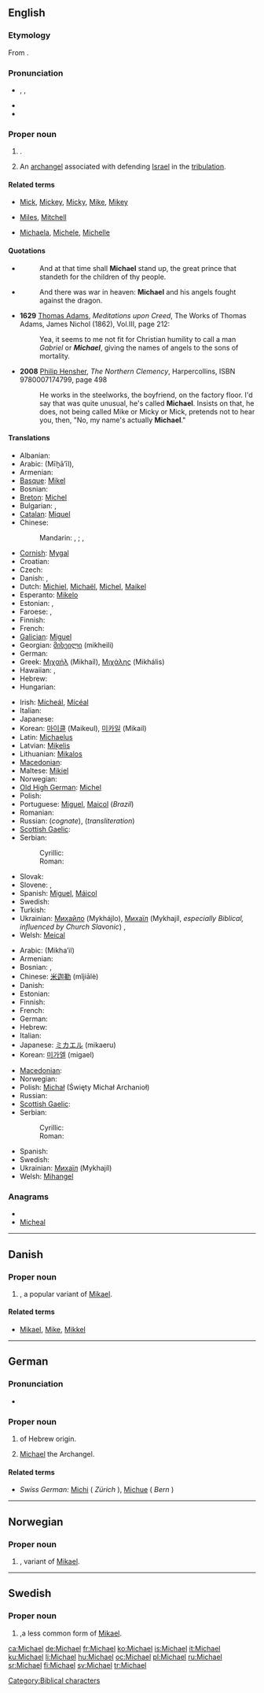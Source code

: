 {{also|Michaël}}
==English==

{{rank|America|servant|doctor|995|Michael|fee|excellent|Peter}}

===Etymology===
From {{etyl|he}} {{term|sc=Hebr|מיכאל|tr=mikhael||who is like God?|lang=he}}.

===Pronunciation===
* {{enPR|mī'kəl}}, {{IPA|/ˈmaɪkəl/}}, {{SAMPA|/"maIk@l/}}
* {{audio|en-us-Michael.ogg|Audio (US)}}
* {{rhymes|aɪkəl}}

===Proper noun===
{{en-proper noun}}

# {{given name|male|from=Hebrew|}}.
# {{context|Judaism|Christianity}} An [[archangel]] associated with defending [[Israel]] in the [[tribulation]].

====Related terms====
* {{i-c|pet forms}} [[Mick]], [[Mickey]], [[Micky]], [[Mike]], [[Mikey]]
* {{i-c|variants}} [[Miles]], [[Mitchell]]
* {{i-c|feminine forms}} [[Michaela]], [[Michele]], [[Michelle]]

====Quotations====
* {{RQ:Authorized Version|Daniel|12|1}}
*: And at that time shall '''Michael''' stand up, the great prince that standeth for the children of thy people.
* {{RQ:Authorized Version|Revelation|12|7}}
*: And there was war in heaven: '''Michael''' and his angels fought against the dragon.
* '''1629''' [[w:Thomas Adams (clergyman)|Thomas Adams]], ''Meditations upon Creed'', The Works of Thomas Adams, James Nichol (1862), Vol.III, page 212:
*: Yea, it seems to me not fit for Christian humility to call a man ''Gabriel'' or '''''Michael''''', giving the names of angels to the sons of mortality.
* '''2008''' [[w:Philip Hensher|Philip Hensher]], ''The Northern Clemency'', Harpercollins, ISBN 9780007174799, page 498
*: He works in the steelworks, the boyfriend, on the factory floor. I'd say that was quite unusual, he's called '''Michael'''. Insists on that, he does, not being called Mike or Micky or Mick, pretends not to hear you, then, "No, my name's actually '''Michael'''."

====Translations====
{{trans-top|male given name}}
* Albanian: {{t|sq|Mëhill|m|xs=Albanian}}
* Arabic: {{Arab|[[ميخائيل]]}} (Mīḫāʼīl),  {{t|ar|مايكل|m|tr=Maaykl}}
* Armenian: {{t-|hy|Միքայել|tr=Mik'ayel}}
* [[Basque]]: [[Mikel]]
* Bosnian: {{t-|bs|Mihajlo|m}}
* [[Breton]]: [[Michel]]
* Bulgarian: {{t-|bg|Михаил|tr=Mihail}}, {{qualifier|transliteration}} {{t|bg|Майкъл|m|tr=Majkăl}}
* [[Catalan]]: [[Miquel]]
* Chinese:
*: Mandarin: {{t-|cmn|麥可|sc=Hani}},  {{t-|cmn|麥可|tr=Màikě|sc=Hani}};  {{t|cmn|邁克爾|sc=Hani}},  {{t|cmn|迈克尔|tr=Màikè'ěr|sc=Hani}}
* [[Cornish]]: [[Mygal]]
* Croatian: {{t|hr|Mihovil|m}}
* Czech: {{t-|cs|Michal}}
* Danish: {{t-|da|Michael}}, {{t-|da|Mikael}}
* Dutch: [[Michiel]], [[Michaël]], [[Michel]], [[Maikel]]
* Esperanto: [[Mikelo]]
* Estonian: {{t-|et|Miikael}}, {{t-|et|Mihkel}}
* Faroese: {{t-|fo|Mikkjal|xs=Faroese}}, {{t-|fo|Mikal|xs=Faroese}}
* Finnish: {{t+|fi|Mikko}}
* French: {{t+|fr|Michel}}
* [[Galician]]: [[Miguel#Galician|Miguel]]
* Georgian: [[მიხეილი]] (mikheili)
* German: {{t+|de|Michael}}
* Greek: [[Μιχαήλ]] (Mikhaíl), [[Μιχάλης]] (Mikhális)
* Hawaiian: {{tø|haw|Mikaʻele|xs=Hawaiian}}, {{tø|haw|Mikala|xs=Hawaiian}}
* Hebrew: {{t-|he|מיכאל|tr=Mikha'el}}
* Hungarian: {{t+|hu|Mihály}}
{{trans-mid}}
* Irish: [[Mícheál]], [[Mícéal]]<!-- these belong in the main Irish article: diminutive:[[Maidhc]]-->
* Italian: {{t+|it|Michele}}
* Japanese: {{t-|ja|マイケル|tr=Maikeru}}
* Korean: [[마이클]] (Maikeul), [[미카일]] (Mikail)
* Latin: [[Michaelus]]
* Latvian: [[Miķelis]]
* Lithuanian: [[Mikalos]]
* [[Macedonian]]: {{t-|mk|Михаил|tr=Míhail}}
* Maltese: [[Mikiel]]
* Norwegian: {{t+|no|Mikael}}
* [[Old High German]]: [[Michel]]
* Polish: {{t+|pl|Michał}}
* Portuguese: [[Miguel]], [[Maicol]] (''Brazil'')
* Romanian: {{t-|ro|Mihai}}
* Russian: {{t+|ru|Михаил|m|tr=Mixaíl}} (''cognate''),<!--put the following in the main Russian article: diminutive: [[Миша]] (Mísha)--> {{t+|ru|Майкл|m|tr=Majkl}} (''transliteration'')
* [[Scottish Gaelic]]: {{t|gd|Mìcheal|m}}
* Serbian:
*: Cyrillic: {{t-|sr|Михајло|m|sc=Cyrl}}
*: Roman: {{t-|sr|Mihajlo|m}}
* Slovak: {{t-|sk|Michal}}
* Slovene: {{t+|sl|Mihael}}, {{t+|sl|Miha}}
* Spanish: [[Miguel]], [[Máicol]]
* Swedish: {{t+|sv|Mikael}}
* Turkish: {{t+|tr|Mikail}}
* Ukrainian: [[Михайло]] (Mykhájlo), [[Mихаїл]] (Mykhajíl, ''especially Biblical, influenced by Church Slavonic'')<!--put the following in the main Ukrainian article: diminutive: [[Михась]] (Мykhás’), [[Михайлик]] (Mykhájlyk), [[Михасик]] (Mykhásyk), Михасько (Mykhás’ko), Місько (Mís’ko), Місьо (Mís’o)-->,  {{t|uk|Майкл|m|tr=Majkl|xs=Ukrainian}}
* Welsh: [[Meical]]
{{trans-bottom}}

{{trans-top|archangel}}
* Arabic: {{Arab|[[ميخائيل]]}} (Mikha’il)
* Armenian: {{t-|hy|Միքայել|tr=Mik'ayel}}
* Bosnian: {{t-|bs|Mihajlo|m}}, {{t-|bs|Mikail|m}}
* Chinese: [[米迦勒]] (mǐjiālè)
* Danish: {{t-|da|Mikael}}
* Estonian: {{t-|et|Miikael}}
* Finnish: {{t+|fi|Mikael}}
* French: {{t+|fr|Michel}}
* German: {{t+|de|Michael}}
* Hebrew: {{t-|he|מיכאל}}
* Italian: {{t+|it|Michele}}
* Japanese: [[ミカエル]] (mikaeru)
* Korean: [[미가엘]] (migael)
{{trans-mid}}
* [[Macedonian]]: {{t-|mk|Михаил|tr=Míhail}}
* Norwegian: {{t+|no|Mikael}}
* Polish: [[Michał]] (Święty Michał Archanioł)
* Russian: {{t+|ru|Михаил|tr=Mixaíl}}
* [[Scottish Gaelic]]: {{t|gd|Mìcheal|m}}
* Serbian:
*: Cyrillic: {{t-|sr|Михајло|m|sc=Cyrl}}
*: Roman: {{t-|sr|Mihajlo|m}}
* Spanish: {{t+|es|Miguel}}
* Swedish: {{t+|sv|Mikael}}
* Ukrainian: [[Mихаїл]] (Mykhajíl)
* Welsh: [[Mihangel]]
{{trans-bottom}}

===Anagrams===
* {{alphagram|acehilm}}
* [[Micheal#English|Micheal]]

[[Category:Biblical characters]]

----

==Danish==

===Proper noun===
{{infl|da|proper noun}}

# {{given name|male|lang=da}}, a popular variant of [[Mikael]].

====Related terms====
* [[Mikael]], [[Mike]], [[Mikkel]]

----

==German==

===Pronunciation===
* {{IPA|/ˈmɪçaʔeːl/|lang=de}}

===Proper noun===
{{infl|de|proper noun}}

# {{given name|male|lang=de}} of Hebrew origin.
# {{biblical character|lang=de}} [[#English|Michael]] the Archangel.

====Related terms====
* ''Swiss German:'' [[Michi]] ( ''Zürich'' ), [[Michue]] ( ''Bern'' )

----

==Norwegian==

===Proper noun===
{{infl|no|proper noun}}

# {{given name|male|lang=no}}, variant of [[Mikael]].

----

==Swedish==

===Proper noun===
{{infl|sv|proper noun}}

# {{given name|male|lang=sv}},a less common  form of [[Mikael]].

[[ca:Michael]]
[[de:Michael]]
[[fr:Michael]]
[[ko:Michael]]
[[is:Michael]]
[[it:Michael]]
[[ku:Michael]]
[[li:Michael]]
[[hu:Michael]]
[[oc:Michael]]
[[pl:Michael]]
[[ru:Michael]]
[[sr:Michael]]
[[fi:Michael]]
[[sv:Michael]]
[[tr:Michael]]